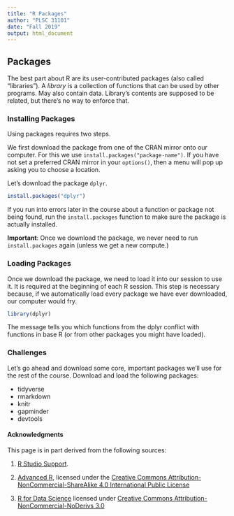 ```yaml
---
title: "R Packages"
author: "PLSC 31101"
date: "Fall 2019"
output: html_document
---
```


## Packages

The best part about R are its user-contributed packages (also called "libraries"). A _library_ is a collection of functions that can be used by other programs. May also contain data. Library's contents are supposed to be related, but there's no way to enforce that.

### Installing Packages

Using packages requires two steps.

We first download the package from one of the CRAN mirror onto our computer. For this we use  `install.packages("package-name")`. If you have not set a preferred CRAN mirror in your `options()`, then a menu will pop up asking you to choose a location. 

Let's download the package `dplyr`.

```r
install.packages("dplyr")
```

If you run into errors later in the course about a function or package not being found, run the `install.packages` function to make sure the package is actually installed. 

**Important**: Once we download the package, we never need to run `install.packages` again (unless we get a new compute.)

### Loading Packages

Once we download the package, we need to load it into our session to use it. It is required at the beginning of each R session. This step is necessary because, if we automatically load every package we have ever downloaded, our computer would fry.

```r
library(dplyr)
```

The message tells you which functions from the dplyr conflict with functions in base R (or from other packages you might have loaded).

### Challenges

Let's go ahead and download some core, important packages we'll use for the rest of the course. Download and load the following packages:

* tidyverse
* rmarkdown
* knitr
* gapminder
* devtools

#### Acknowledgments

This page is in part derived from the following sources:

1. [R Studio Support](https://support.rstudio.com/hc/en-us/articles/200484448).

2. [Advanced R](https://adv-r.hadley.nz/), licensed under the [Creative Commons Attribution-NonCommercial-ShareAlike 4.0 International Public License](https://creativecommons.org/licenses/by-nc-sa/4.0/)

3. [R for Data Science](https://r4ds.had.co.nz) licensed under [Creative Commons Attribution-NonCommercial-NoDerivs 3.0](https://creativecommons.org/licenses/by-nc-nd/3.0/us/)

